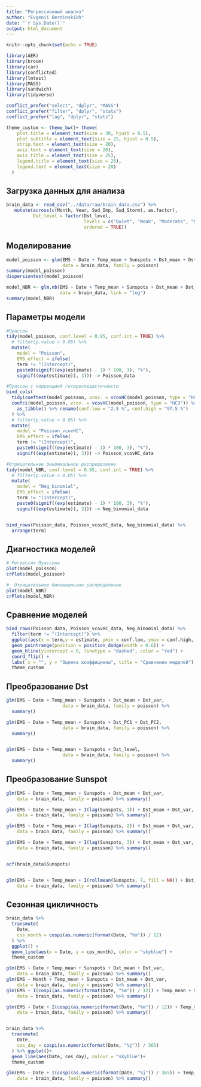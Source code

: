 ```yaml
---
title: "Регрессионный анализ"
author: "Evgenii Berdinskikh"
date: "`r Sys.Date()`"
output: html_document
---
```


```r

knitr::opts_chunk$set(echo = TRUE)

library(AER)
library(broom)
library(car)
library(conflicted)
library(lmtest)
library(MASS)
library(sandwich)
library(tidyverse)

conflict_prefer("select", "dplyr", "MASS")
conflict_prefer("filter", "dplyr", "stats")
conflict_prefer("lag", "dplyr", "stats")

theme_custom <- theme_bw()+ theme(
    plot.title = element_text(size = 30, hjust = 0.5),
    plot.subtitle = element_text(size = 25, hjust = 0.5),
    strip.text = element_text(size = 20),
    axis.text = element_text(size = 20),
    axis.title = element_text(size = 25),
    legend.title = element_text(size = 25),
    legend.text = element_text(size = 20)
  )

```

## Загрузка данных для анализа

```r

brain_data <- read_csv("../data/raw/brain_data.csv") %>%
   mutate(across(c(Month, Year, Sud_Imp, Sud_Storm), as.factor),
          Dst_level = factor(Dst_level, 
                             levels = c("Quiet", "Weak", "Moderate", "Major", "Severe"),
                             ordered = TRUE))

```


## Моделирование

```r

model_poisson <- glm(EMS ~ Date + Temp_mean + Sunspots + Dst_mean + Dst_var,
                     data = brain_data, family = poisson)
summary(model_poisson)
dispersiontest(model_poisson)

model_NBR <- glm.nb(EMS ~ Date + Temp_mean + Sunspots + Dst_mean + Dst_var,
                    data = brain_data, link = "log")
summary(model_NBR)

```
## Параметры модели

```r

#Пуассон
tidy(model_poisson, conf.level = 0.95, conf.int = TRUE) %>%
  # filter(p.value < 0.05) %>% 
  mutate(
    model = "Poisson",  
    EMS_effect = ifelse(
    term != "(Intercept)",
    paste0(signif((exp(estimate) - 1) * 100, 3), "%"),
    signif((exp(estimate)), 3))) -> Poisson_data

#Пуассон с коррекцией гетероскедастичности
bind_cols(
  tidy(coeftest(model_poisson, vcov. = vcovHC(model_poisson, type = "HC3"))),
  coefci(model_poisson, vcov. = vcovHC(model_poisson, type = "HC3")) %>% 
    as_tibble() %>% rename(conf.low = "2.5 %", conf.high = "97.5 %")
  ) %>%
  # filter(p.value < 0.05) %>% 
  mutate(
    model = "Poisson_vcovHC", 
    EMS_effect = ifelse(
    term != "(Intercept)",
    paste0(signif((exp(estimate) - 1) * 100, 3), "%"),
    signif((exp(estimate)), 3))) -> Poisson_vcovHC_data

#Отрицательное биномиальное распределение
tidy(model_NBR, conf.level = 0.95, conf.int = TRUE) %>% 
  # filter(p.value < 0.05) %>% 
  mutate(
    model = "Neg_binomial", 
    EMS_effect = ifelse(
    term != "(Intercept)",
    paste0(signif((exp(estimate) - 1) * 100, 3), "%"),
    signif((exp(estimate)), 3))) -> Neg_binomial_data


bind_rows(Poisson_data, Poisson_vcovHC_data, Neg_binomial_data) %>% 
  arrange(term)

```

## Диагностика моделей
```r

# Регрессия Пуассона
plot(model_poisson)
crPlots(model_poisson)

#  Отрицательное биномиальное распределение
plot(model_NBR)
crPlots(model_NBR)

```


## Сравнение моделей
```r

bind_rows(Poisson_data, Poisson_vcovHC_data, Neg_binomial_data) %>% 
  filter(term != "(Intercept)") %>%
  ggplot(aes(x = term,y = estimate, ymin = conf.low, ymax = conf.high, colour = model))+
  geom_pointrange(position = position_dodge(width = 0.6)) +
  geom_hline(yintercept = 0, linetype = "dashed", color = "red") + 
  coord_flip() + 
  labs( x = "", y = "Оценка коэффициена", title = "Сравнение моделей") +
  theme_custom

```


## Преобразование Dst
```r

glm(EMS ~ Date + Temp_mean + Sunspots + Dst_mean + Dst_var,
                     data = brain_data, family = poisson) %>% 
  summary()

glm(EMS ~ Date + Temp_mean + Sunspots + Dst_PC1 + Dst_PC2,
                     data = brain_data, family = poisson) %>% 
  summary()


glm(EMS ~ Date + Temp_mean + Sunspots + Dst_level,
                     data = brain_data, family = poisson) %>% 
  summary()

```
## Преобразование Sunspot
```r

glm(EMS ~ Date + Temp_mean + Sunspots + Dst_mean + Dst_var, 
    data = brain_data, family = poisson) %>% summary()

glm(EMS ~ Date + Temp_mean + I(lag(Sunspots, 1)) + Dst_mean + Dst_var, 
    data = brain_data, family = poisson) %>% summary()

glm(EMS ~ Date + Temp_mean + I(lag(Sunspots, 2)) + Dst_mean + Dst_var, 
    data = brain_data, family = poisson) %>% summary()

glm(EMS ~ Date + Temp_mean + I(lag(Sunspots, 3)) + Dst_mean + Dst_var, 
    data = brain_data, family = poisson) %>% summary()


acf(brain_data$Sunspots)


glm(EMS ~ Date + Temp_mean + I(rollmean(Sunspots, 7, fill = NA)) + Dst_mean + Dst_var, 
    data = brain_data, family = poisson) %>% summary()


```


## Сезонная цикличность
```r


brain_data %>%
  transmute(
    Date,
    cos_month = cospi(as.numeric(format(Date, "%m")) / 12)
  ) %>%
  ggplot() +
  geom_line(aes(x = Date, y = cos_month), color = "skyblue") + 
  theme_custom

glm(EMS ~ Date + Temp_mean + Sunspots + Dst_mean + Dst_var, 
    data = brain_data, family = poisson) %>% summary()
glm(EMS ~ Month + Temp_mean + Sunspots + Dst_mean + Dst_var, 
    data = brain_data, family = poisson) %>% summary()
glm(EMS ~ I(cospi(as.numeric(format(Date, "%m")) / 12)) + Temp_mean + Sunspots + Dst_mean + Dst_var, 
    data = brain_data, family = poisson) %>% summary()

glm(EMS ~ Date + I(cospi(as.numeric(format(Date, "%m")) / 12)) + Temp_mean + Sunspots + Dst_mean + Dst_var, 
    data = brain_data, family = poisson) %>% summary()


brain_data %>%
  transmute(
    Date,
    cos_day = cospi(as.numeric(format(Date, "%j")) / 365)
  ) %>% ggplot()+
  geom_line(aes(Date, cos_day), colour = "skyblue")+
  theme_custom

glm(EMS ~ Date + I(cospi(as.numeric(format(Date, "%j")) / 365)) + Temp_mean + Sunspots + Dst_mean + Dst_var, 
    data = brain_data, family = poisson) %>% summary()


```

